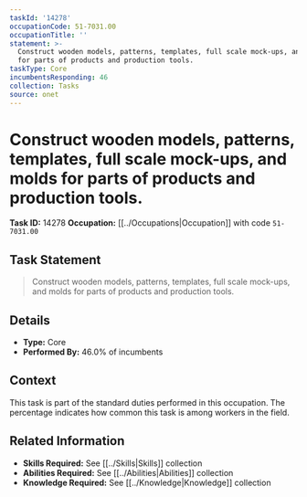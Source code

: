 ```yaml
---
taskId: '14278'
occupationCode: 51-7031.00
occupationTitle: ''
statement: >-
  Construct wooden models, patterns, templates, full scale mock-ups, and molds
  for parts of products and production tools.
taskType: Core
incumbentsResponding: 46
collection: Tasks
source: onet
---
```

# Construct wooden models, patterns, templates, full scale mock-ups, and molds for parts of products and production tools.

**Task ID:** 14278
**Occupation:** [[../Occupations|Occupation]] with code `51-7031.00`

## Task Statement

> Construct wooden models, patterns, templates, full scale mock-ups, and molds for parts of products and production tools.

## Details

- **Type:** Core
- **Performed By:** 46.0% of incumbents

## Context

This task is part of the standard duties performed in this occupation. The percentage indicates how common this task is among workers in the field.

## Related Information

- **Skills Required:** See [[../Skills|Skills]] collection
- **Abilities Required:** See [[../Abilities|Abilities]] collection
- **Knowledge Required:** See [[../Knowledge|Knowledge]] collection
